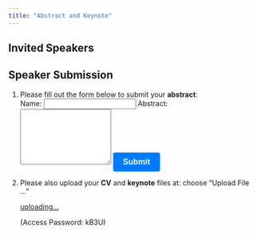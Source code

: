 ```yaml
---
title: "Abstract and Keynote"
---
```


## Invited Speakers

<div id="speakers">
  <!-- Speaker information will be dynamically added here -->
</div>

<script>
  const speakers = [
    {
      name: "Dr. Jamal Tex Li-Hsing Chi",
      topic: "WHO Dengue Fever Recommendations and Strategies (Presented on behalf of Dr. Deq Said Jama, WHO Somaliland Officer)"
    },
    {
      name: "Dr. Ahmed Abdi Hersi",
      topic: "Clinical Guideline for Dengue Fever Management"
    },
    {
      name: "Dr. Chin-I Chen",
      topic: "Taiwan Cares: The Dengue Management experience from Taiwan"
    },
    {
      name: "Dr. Omar Marshal",
      topic: "Epidemiology of Breast, Esophageal, and Liver Cancer in Somaliland"
    },
    {
      name: "Dr. Fadumo Ahmed Liban",
      topic: "Breast Cancer Therapy in Somaliland"
    },
    {
      name: "Dr. Abdillahi Abdi Ali",
      topic: "Esophageal Carcinoma Therapy in Somaliland"
    },
    {
      name: "Dr. Ming-Shun Wu",
      topic: "Liver Cancer Prevention and Therapy—Taiwan Experience (pre-recorded video)"
    },
    {
      name: "Dr. Yen-Hsiang Wang",
      topic: "Introducing Laparoscopic Surgery for Hargeisa Group Hospital"
    },
    {
      name: "Dr. Ahmed Saed Ali",
      topic: "Orthopedic Training Program at HGH"
    },
    {
      name: "Dr. Yu-Pin Chen",
      topic: "Orthopedic Training Collaboration between HGH and TMWH"
    },
    {
      name: "Dr. Abdirashid Ismail",
      topic: "Fall Prevention for Adults: Reducing the Risk of Fractures and Cognitive Decline"
    }
  ];

  const speakersDiv = document.getElementById('speakers');

  speakers.forEach(speaker => {
    const speakerDiv = document.createElement('div');
    speakerDiv.innerHTML = `
      <h3>${speaker.name}</h3>
      <p><strong>Topic:</strong> ${speaker.topic}</p>
    `;

    speakersDiv.appendChild(speakerDiv);
  });
</script>



## Speaker Submission

<style>
  button[type="submit"] {
    display: inline-block;
    padding: 10px 20px;
    font-size: 16px;
    font-weight: bold;
    text-align: center;
    text-decoration: none;
    background-color: #007bff;
    color: #fff;
    border: none;
    border-radius: 4px;
    cursor: pointer;
    -webkit-appearance: none;
    -moz-appearance: none;
    appearance: none;
  }
</style>


1) Please fill out the form below to submit your **abstract**:
<form action="https://formspree.io/f/mqkrnprr" method="POST">
  <label for="name">Name:</label>
  <input type="text" name="name" required>
<label for="abstract">Abstract:</label>
  <textarea name="abstract" rows="7" required></textarea>
<button type="submit">Submit</button>
</form>



2) Please also upload your **CV** and **keynote** files at: choose "Upload File ..." 
<p><a href="https://share.multcloud.link/share/4bc82117-9830-4a77-b236-f1dfaa63bca5" target="_blank">uploading...</a></p>
<p>(Access Password: kB3U)</p>

